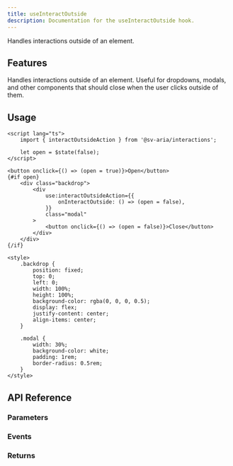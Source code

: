 ```yaml
---
title: useInteractOutside
description: Documentation for the useInteractOutside hook.
---
```



Handles interactions outside of an element.

## Features

Handles interactions outside of an element. Useful for dropdowns, modals, and other components that should close when the user clicks outside of them.

## Usage

```svelte live props={{ "client:visible": true }}
<script lang="ts">
	import { interactOutsideAction } from '@sv-aria/interactions';

	let open = $state(false);
</script>

<button onclick={() => (open = true)}>Open</button>
{#if open}
	<div class="backdrop">
		<div
			use:interactOutsideAction={{
				onInteractOutside: () => (open = false),
			}}
			class="modal"
		>
			<button onclick={() => (open = false)}>Close</button>
		</div>
	</div>
{/if}

<style>
	.backdrop {
		position: fixed;
		top: 0;
		left: 0;
		width: 100%;
		height: 100%;
		background-color: rgba(0, 0, 0, 0.5);
		display: flex;
		justify-content: center;
		align-items: center;
	}

	.modal {
		width: 30%;
		background-color: white;
		padding: 1rem;
		border-radius: 0.5rem;
	}
</style>
```

## API Reference

### Parameters

<Parameters props={InteractOutsideDocs.props} />

### Events

<Events props={InteractOutsideDocs.events} />

### Returns

<Returns props={InteractOutsideDocs.returns} />
